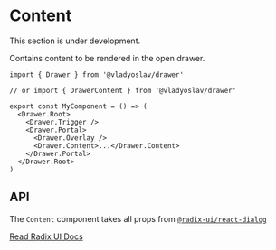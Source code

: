 # Content


<Callout type="warning" emoji="🛠️">
  This section is under development.
</Callout>

Contains content to be rendered in the open drawer.

```tsx copy
import { Drawer } from '@vladyoslav/drawer'

// or import { DrawerContent } from '@vladyoslav/drawer'

export const MyComponent = () => (
  <Drawer.Root>
    <Drawer.Trigger />
    <Drawer.Portal>
      <Drawer.Overlay />
      <Drawer.Content>...</Drawer.Content>
    </Drawer.Portal>
  </Drawer.Root>
)
```

## API

The `Content` component takes all props from [`@radix-ui/react-dialog`](https://www.radix-ui.com/primitives/docs/components/dialog#content)

[Read Radix UI Docs](https://www.radix-ui.com/primitives/docs/components/dialog#content)
